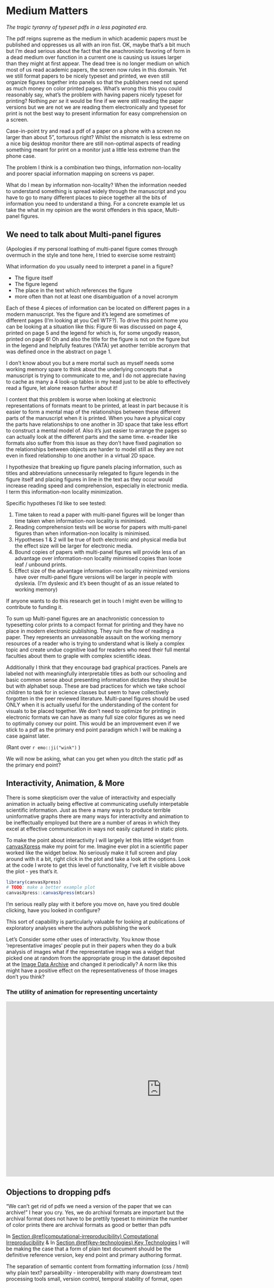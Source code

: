 # Medium Matters

*The tragic tyranny of typeset pdfs in a less paginated era.*

The pdf reigns supreme as the medium in which academic papers must be published and oppresses us all with an iron fist.
OK, maybe that's a bit much but I'm dead serious about the fact that the anachronistic favoring of form in a dead medium over function in a current one is causing us issues larger than they might at first appear.
The dead tree is no longer medium on which most of us read academic papers, the screen now rules in this domain.
Yet we still format papers to be nicely typeset and printed, we even still organize figures together into panels so that the publishers need not spend as much money on color printed pages. 
What's wrong this this you could reasonably say, what's the problem with having papers nicely typeset for printing?
Nothing *per se* it would be fine if we were still reading the paper versions but we are not we are reading them electronically and typeset for print is not the best way to present information for easy comprehension on a screen.

Case-in-point try and read a pdf of a paper on a phone with a screen no larger than about 5", torturous right?
Whilst the mismatch is less extreme on a nice big desktop monitor there are still non-optimal aspects of reading something meant for print on a monitor just a little less extreme than the phone case.

The problem I think is a combination two things, information non-locality and poorer spacial information mapping on screens vs paper.

What do I mean by information non-locality?
When the information needed to understand something is spread widely through the manuscript and you have to go to many different places to piece together all the bits of information you need to understand a thing.
For a concrete example let us take the what in my opinion are the worst offenders in this space, Multi-panel figures.

## We need to talk about Multi-panel figures

(Apologies if my personal loathing of multi-panel figure comes through overmuch in the style and tone here, I tried to exercise some restraint)

What information do you usually need to interpret a panel in a figure?

- The figure itself
- The figure legend
- The place in the text which references the figure
- more often than not at least one disambiguation of a novel acronym

Each of these 4 pieces of information can be located on different pages in a modern manuscript.
Yes the figure and it's legend are sometimes of different pages (I'm looking at you Cell WTF?).
To drive this point home you can be looking at a situation like this:
Figure 6i was discussed on page 4, printed on page 5 and the legend for which is, for some ungodly reason, printed on page 6!
Oh and also the title for the figure is not on the figure but in the legend and helpfully features (YATA) yet another terrible acronym that was defined once in the abstract on page 1.

I don't know about you but a mere mortal such as myself needs some working memory spare to think about the underlying concepts that a manuscript is trying to communicate to me, and I do not appreciate having to cache as many a 4 look-up tables in my head just to be able to effectively read a figure, let alone reason further about it! 

I content that this problem is worse when looking at electronic representations of formats meant to be printed, at least in part because it is easier to form a mental map of the relationships between these different parts of the manuscript when it is printed.
When you have a physical copy the parts have relationships to one another in 3D space that take less effort to construct a mental model of.
Also it's just easier to arrange the pages so can actually look at the different parts and the same time.
e-reader like formats also suffer from this issue as they don't have fixed pagination so the relationships between objects are harder to model still as they are not even in fixed relationship to one another in a virtual 2D space.

I hypothesize that breaking up figure panels placing information, such as titles and abbreviations unnecessarily relegated to figure legends in the figure itself and placing figures in line in the text as they occur would increase reading speed and comprehension, especially in electronic media. I term this information-non locality minimization.

Specific hypotheses I'd like to see tested:

1. Time taken to read a paper with multi-panel figures will be longer than time taken when information-non locality is minimised.
2. Reading comprehension tests will be worse for papers with multi-panel figures than when information-non locality is minimised.
3. Hypotheses 1 & 2 will be true of both electronic and physical media but the effect size will be larger for electronic media.
4. Bound copies of papers with multi-panel figures will provide less of an advantage over information-non locality minimised copies than loose leaf / unbound prints.
5. Effect size of the advantage information-non locality minimized versions have over multi-panel figure versions will be larger in people with dyslexia. (I'm dyslexic and it's been thought of as an issue related to working memory)

If anyone wants to do this research get in touch I might even be willing to contribute to funding it.

To sum up Multi-panel figures are an anachronistic concession to typesetting color prints to a compact format for printing and they have no place in modern electronic publishing. 
They ruin the flow of reading a paper.
They represents an unreasonable assault on the working memory resources of a reader who is trying to understand what is likely a complex topic and create undue cognitive load for readers who need their full mental faculties about them to graple with complex scientific ideas.

Additionally I think that they encourage bad graphical practices.
Panels are labeled not with meaningfully interpretable titles as both our schooling and basic common sense about presenting information dictates they should be but with alphabet soup. 
These are bad practices for which we take school children to task for in science classes but seem to have collectively forgotten in the peer reviewed literature.
Multi-panel figures should be used ONLY when it is actually useful for the understanding of the content for visuals to be placed together.
We don't need to optimize for printing in electronic formats we can have as many full size color figures as we need to optimally convey our point.
This would be an improvement even if we stick to a pdf as the primary end point paradigm which I will be making a case against later.

(Rant over `r emo::ji("wink")` )

We will now be asking, what can you get when you ditch the static pdf as the primary end point?

## Interactivity, Animation, & More {#interact}

There is some skepticism over the value of interactivity and especially animation in actually being effective at communicating usefully interpetable scientific information.
Just as there a many ways to produce terrible uninformative graphs there are many ways for interactivity and animation to be ineffectually employed but there are a number of areas in which they excel at effective communication in ways not easily captured in static plots.

To make the point about interactivity I will largely let this little widget from [canvasXpress](https://canvasxpress.org/) make my point for me.
Imagine ever plot in a scientific paper worked like the widget below.
No seriously make it full screen and play around with it a bit, right click in the plot and take a look at the options.
Look at the code I wrote to get this level of functionality, I've left it visible above the plot - yes that's it.

```r
library(canvasXpress)
# TODO: make a better example plot
canvasXpress::canvasXpress(mtcars)
```

I'm serious really play with it before you move on, have you tired double clicking, have you looked in configure?

This sort of capability is particularly valuable for looking at publications of exploratory analyses where the authors publishing the work 

Let's Consider some other uses of interactivity.
You know those 'representative images' people put in their papers when they do a bulk analysis of images what if the representative image was a widget that picked one at random from the appropriate group in the dataset deposited at the [Image Data Archive](https://idr.openmicroscopy.org/) and changed it periodically?
A norm like this might have a positive effect on the representativeness of those images don't you think?


### The utility of animation for representing uncertainty

<iframe width="848" height="477" src="https://www.youtube-nocookie.com/embed/SjYwhku2si0" title="YouTube video player" frameborder="0" allow="accelerometer; clipboard-write; encrypted-media; gyroscope; picture-in-picture" allowfullscreen></iframe>

## Objections to dropping pdfs

"We can't get rid of pdfs we need a version of the paper that we can archive!" I hear you cry.
Yes, we do archival formats are important but
the archival format does not have to be prettily typeset to minimize the number of color prints
there are archival formats as good or better than pdfs



In [Section \@ref(computational-irreproducibility) Computational Irreproducibility](#computational-irreproducibility) & 
In [Section \@ref(key-technologies) Key Technologies](#key-technologies) I will be making the case that a form of plain text document should be the definitive reference version, key end point and primary authoring format.

The separation of semantic content from formatting information (css / html)
why plain text? parseability - interoperability with many downstream text processing tools small, version control, temporal stability of format, open
